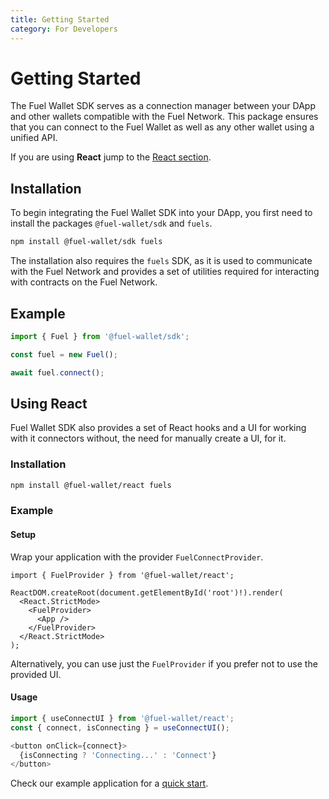 ```yaml
---
title: Getting Started
category: For Developers
---
```


# Getting Started

The Fuel Wallet SDK serves as a connection manager between your DApp and other wallets compatible with the Fuel Network. This package ensures that you can connect to the Fuel Wallet as well as any other wallet using a unified API.

If you are using **React** jump to the [React section](./#using-react).

## Installation

To begin integrating the Fuel Wallet SDK into your DApp, you first need to install the packages `@fuel-wallet/sdk` and `fuels`.

```bash
npm install @fuel-wallet/sdk fuels
```

The installation also requires the `fuels` SDK, as it is used to communicate with the Fuel Network and provides a set of utilities required for interacting with contracts on the Fuel Network.

## Example

```ts
import { Fuel } from '@fuel-wallet/sdk';

const fuel = new Fuel();

await fuel.connect();
```

## Using React

Fuel Wallet SDK also provides a set of React hooks and a UI for working with it connectors without,
the need for manually create a UI, for it.

### Installation

```bash
npm install @fuel-wallet/react fuels
```

### Example

#### Setup

Wrap your application with the provider `FuelConnectProvider`.

```tsx
import { FuelProvider } from '@fuel-wallet/react';

ReactDOM.createRoot(document.getElementById('root')!).render(
  <React.StrictMode>
    <FuelProvider>
      <App />
    </FuelProvider>
  </React.StrictMode>
);
```

Alternatively, you can use just the `FuelProvider` if you prefer not to use the provided UI.

#### Usage

```ts
import { useConnectUI } from '@fuel-wallet/react';
const { connect, isConnecting } = useConnectUI();

<button onClick={connect}>
  {isConnecting ? 'Connecting...' : 'Connect'}
</button>
```

Check our example application for a [quick start](https://github.com/FuelLabs/fuels-wallet/tree/ls/feat/update-connectors-ui/examples/cra-dapp).
